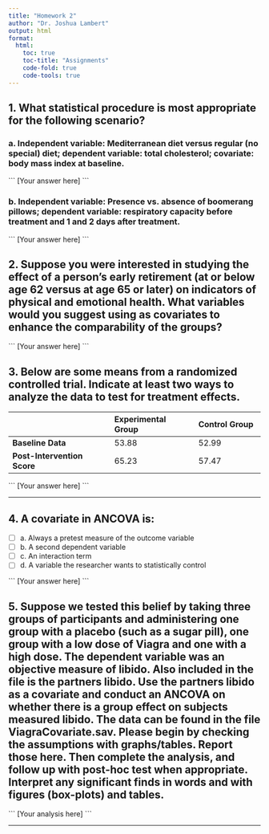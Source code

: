 ```yaml
---
title: "Homework 2"
author: "Dr. Joshua Lambert"
output: html
format:
  html:
    toc: true
    toc-title: "Assignments"
    code-fold: true
    code-tools: true
---
```


## 1. What statistical procedure is most appropriate for the following scenario?

### a. Independent variable: Mediterranean diet versus regular (no special) diet; dependent variable: total cholesterol; covariate: body mass index at baseline.

\`\`\` \[Your answer here\] \`\`\`

### b. Independent variable: Presence vs. absence of boomerang pillows; dependent variable: respiratory capacity before treatment and 1 and 2 days after treatment.

\`\`\` \[Your answer here\] \`\`\`

## 2. Suppose you were interested in studying the effect of a person's early retirement (at or below age 62 versus at age 65 or later) on indicators of physical and emotional health. What variables would you suggest using as covariates to enhance the comparability of the groups?

\`\`\` \[Your answer here\] \`\`\`

## 3. Below are some means from a randomized controlled trial. Indicate at least two ways to analyze the data to test for treatment effects.

|                             | **Experimental Group** | **Control Group** |
|-----------------------------|:-----------------------|:------------------|
| **Baseline Data**           | 53.88                  | 52.99             |
| **Post-Intervention Score** | 65.23                  | 57.47             |

\`\`\` \[Your answer here\] \`\`\`

------------------------------------------------------------------------

## 4. A covariate in ANCOVA is:

-   [ ] a. Always a pretest measure of the outcome variable
-   [ ] b. A second dependent variable
-   [ ] c. An interaction term
-   [ ] d. A variable the researcher wants to statistically control

\`\`\` \[Your answer here\] \`\`\`

## 5. Suppose we tested this belief by taking three groups of participants and administering one group with a placebo (such as a sugar pill), one group with a low dose of Viagra and one with a high dose. The dependent variable was an objective measure of libido. Also included in the file is the partners libido. Use the partners libido as a covariate and conduct an ANCOVA on whether there is a group effect on subjects measured libido. The data can be found in the file ViagraCovariate.sav. Please begin by checking the assumptions with graphs/tables. Report those here. Then complete the analysis, and follow up with post-hoc test when appropriate. Interpret any significant finds in words and with figures (box-plots) and tables.

\`\`\` \[Your analysis here\] \`\`\`

------------------------------------------------------------------------
